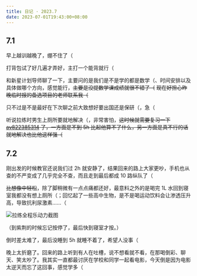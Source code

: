 ```yaml
---
title: 日记 · 2023.7
date: 2023-07-01T19:43:00+08:00
---
```


## 7.1

早上越训越晚了，绷不住了（

打背包试了好几遍才弄好，主打一个能背就行（

和新星计划导师聊了一下，主要问的是我们是不是学的都是数学（、时间安排以及具体做哪个方向，感觉能行，~~主要是没提数学课成绩就很不错了（~~ ~~现在好担心昨晚临时报的备选项目的老师联系我（~~

只不过是不是最好在下次聊之前大致想好要出国还是保研（，急（

听说拉练时男生上厕所要就地解决（，非常害怕，~~这时候就需要复习一下 [av822385314](https://www.bilibili.com/video/av822385314/) 了，一方面是不到 5h 比起他算不了什么，另一方面是真不行的话就地解决也比他这样强（~~

## 7.2

刚出发的时候教官还说我们过 2h 就安静了，结果回来的路上大家更吵，手机也从查的不严变成了几乎完全不查，而且走到最后都成 10 路纵队了（

~~比想像中轻松~~，除了脚稍微有一点点痛都还好，最意料之外的是喝完 1L 水回到寝室我都没有想上厕所（；回忆起了一些高中生物，是不是喝运动饮料会让渗透压升高，导致抗利尿激素……（

![拉练全程乐动力截图](llldl.png)

（到紫荆的时候忘记按停了，最后快到寝室才按。）

倒时差太难了，最后没睡到 5h 就睡不着了，希望人没事（

晚上太折磨了。回来的路上听到有人在吐槽，说不想看就不看，在那喝倒彩、聊天、笑太吵了。我其实一直都最讨厌在学校和同学一起看电影，今天倒是因为电影太逆天而忘了这回事，感觉学多（
